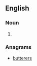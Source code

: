 ==English==

===Noun===
{{head|en|noun plural form}}

# {{plural of|rebutter|lang=en}}

===Anagrams===
* [[butterers#English|butterers]]